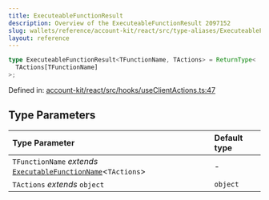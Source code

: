 ```yaml
---
title: ExecuteableFunctionResult
description: Overview of the ExecuteableFunctionResult 2097152
slug: wallets/reference/account-kit/react/src/type-aliases/ExecuteableFunctionResult
layout: reference
---
```


```ts
type ExecuteableFunctionResult<TFunctionName, TActions> = ReturnType<
  TActions[TFunctionName]
>;
```

Defined in: [account-kit/react/src/hooks/useClientActions.ts:47](https://github.com/alchemyplatform/aa-sdk/blob/923a52171f7246172caf350853843e6680197da9/account-kit/react/src/hooks/useClientActions.ts#L47)

## Type Parameters

| Type Parameter                                                                                | Default type |
| :-------------------------------------------------------------------------------------------- | :----------- |
| `TFunctionName` _extends_ [`ExecutableFunctionName`](ExecutableFunctionName.mdx)\<`TActions`> | -            |
| `TActions` _extends_ `object`                                                                 | `object`     |
